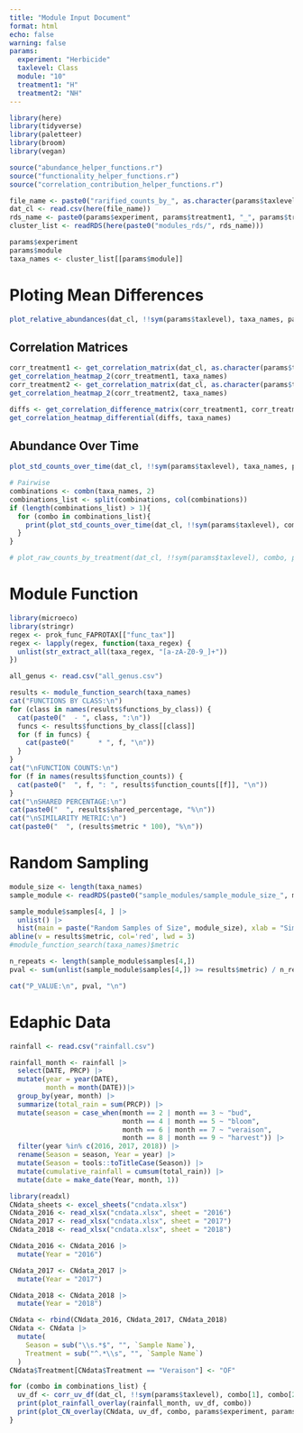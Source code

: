 ```yaml
---
title: "Module Input Document"
format: html
echo: false
warning: false
params: 
  experiment: "Herbicide"
  taxlevel: Class
  module: "10"
  treatment1: "H"
  treatment2: "NH"
---
```

```r
library(here)
library(tidyverse)
library(paletteer)
library(broom)
library(vegan)
```

```r
source("abundance_helper_functions.r")
source("functionality_helper_functions.r")
source("correlation_contribution_helper_functions.r")
```


```r
file_name <- paste0("rarified_counts_by_", as.character(params$taxlevel),".csv")
dat_cl <- read.csv(here(file_name))
rds_name <- paste0(params$experiment, params$treatment1, "_", params$treatment2, ".rds")
cluster_list <- readRDS(here(paste0("modules_rds/", rds_name)))
```

```r
params$experiment
params$module
taxa_names <- cluster_list[[params$module]]
```
# Ploting Mean Differences

```r
plot_relative_abundances(dat_cl, !!sym(params$taxlevel), taxa_names, params$experiment, params$treatment1, params$treatment2)
```

## Correlation Matrices
```r
corr_treatment1 <- get_correlation_matrix(dat_cl, as.character(params$taxlevel), params$treatment1)
get_correlation_heatmap_2(corr_treatment1, taxa_names)
corr_treatment2 <- get_correlation_matrix(dat_cl, as.character(params$taxlevel), params$treatment2)
get_correlation_heatmap_2(corr_treatment2, taxa_names)
```

```r
diffs <- get_correlation_difference_matrix(corr_treatment1, corr_treatment2)
get_correlation_heatmap_differential(diffs, taxa_names)
```


## Abundance Over Time
```r
plot_std_counts_over_time(dat_cl, !!sym(params$taxlevel), taxa_names, params$experiment, params$treatment1, params$treatment2)
```

```r
# Pairwise
combinations <- combn(taxa_names, 2)
combinations_list <- split(combinations, col(combinations))
if (length(combinations_list) > 1){
  for (combo in combinations_list){
    print(plot_std_counts_over_time(dat_cl, !!sym(params$taxlevel), combo, params$experiment, params$treatment1, params$treatment2))
  }
}
```

```r
# plot_raw_counts_by_treatment(dat_cl, !!sym(params$taxlevel), combo, params$experiment, params$treatment1, params$treatment2)
```


# Module Function
```r
library(microeco)
library(stringr)
regex <- prok_func_FAPROTAX[["func_tax"]]
regex <- lapply(regex, function(taxa_regex) {
  unlist(str_extract_all(taxa_regex, "[a-zA-Z0-9_]+"))
})

all_genus <- read.csv("all_genus.csv")
```
```r
results <- module_function_search(taxa_names)
cat("FUNCTIONS BY CLASS:\n")
for (class in names(results$functions_by_class)) {
  cat(paste0("  - ", class, ":\n"))
  funcs <- results$functions_by_class[[class]]
  for (f in funcs) {
    cat(paste0("      * ", f, "\n"))
  }
}
cat("\nFUNCTION COUNTS:\n")
for (f in names(results$function_counts)) {
  cat(paste0("  ", f, ": ", results$function_counts[[f]], "\n"))
}
cat("\nSHARED PERCENTAGE:\n")
cat(paste0("  ", results$shared_percentage, "%\n"))
cat("\nSIMILARITY METRIC:\n")
cat(paste0("  ", (results$metric * 100), "%\n"))
```

# Random Sampling 
```r
module_size <- length(taxa_names)
sample_module <- readRDS(paste0("sample_modules/sample_module_size_", module_size, ".rds"))

sample_module$samples[4, ] |>
  unlist() |>
  hist(main = paste("Random Samples of Size", module_size), xlab = "Similarity Metric", col = "skyblue", border = "white")
abline(v = results$metric, col='red', lwd = 3)
#module_function_search(taxa_names)$metric

n_repeats <- length(sample_module$samples[4,])
pval <- sum(unlist(sample_module$samples[4,]) >= results$metric) / n_repeats

cat("P_VALUE:\n", pval, "\n")
```

# Edaphic Data
```r
rainfall <- read.csv("rainfall.csv")

rainfall_month <- rainfall |>
  select(DATE, PRCP) |>
  mutate(year = year(DATE),
         month = month(DATE))|>
  group_by(year, month) |>
  summarize(total_rain = sum(PRCP)) |>
  mutate(season = case_when(month == 2 | month == 3 ~ "bud",
                            month == 4 | month == 5 ~ "bloom",
                            month == 6 | month == 7 ~ "veraison",
                            month == 8 | month == 9 ~ "harvest")) |>
  filter(year %in% c(2016, 2017, 2018)) |>
  rename(Season = season, Year = year) |>
  mutate(Season = tools::toTitleCase(Season)) |>
  mutate(cumulative_rainfall = cumsum(total_rain)) |>
  mutate(date = make_date(Year, month, 1))
```


```r
library(readxl)
CNdata_sheets <- excel_sheets("cndata.xlsx")
CNdata_2016 <- read_xlsx("cndata.xlsx", sheet = "2016")
CNdata_2017 <- read_xlsx("cndata.xlsx", sheet = "2017")
CNdata_2018 <- read_xlsx("cndata.xlsx", sheet = "2018")

CNdata_2016 <- CNdata_2016 |>
  mutate(Year = "2016")

CNdata_2017 <- CNdata_2017 |>
  mutate(Year = "2017")

CNdata_2018 <- CNdata_2018 |>
  mutate(Year = "2018")

CNdata <- rbind(CNdata_2016, CNdata_2017, CNdata_2018)
CNdata <- CNdata |>
  mutate(
    Season = sub("\\s.*$", "", `Sample Name`),
    Treatment = sub("^.*\\s", "", `Sample Name`)
  )
CNdata$Treatment[CNdata$Treatment == "Veraison"] <- "OF"
```

```r
for (combo in combinations_list) {
  uv_df <- corr_uv_df(dat_cl, !!sym(params$taxlevel), combo[1], combo[2], params$experiment, params$treatment1, params$treatment2)
  print(plot_rainfall_overlay(rainfall_month, uv_df, combo))
  print(plot_CN_overlay(CNdata, uv_df, combo, params$experiment, params$treatment1, params$treatment2))
}
```






